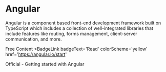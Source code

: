 # Angular

Angular is a component based front-end development framework built on TypeScript which includes a collection of well-integrated libraries that include features like routing, forms management, client-server communication, and more.

<ResourceGroupTitle>Free Content</ResourceGroupTitle>
<BadgeLink
  badgeText='Read'
  colorScheme='yellow'
  href='https://angular.io/start'
>
  Official - Getting started with Angular
</BadgeLink>
